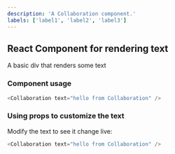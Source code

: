 ```yaml
---
description: 'A Collaboration component.'
labels: ['label1', 'label2', 'label3']
---
```



## React Component for rendering text

A basic div that renders some text

### Component usage
```js
<Collaboration text="hello from Collaboration" />
```

### Using props to customize the text

Modify the text to see it change live:
```js live
<Collaboration text="hello from Collaboration" />
```
